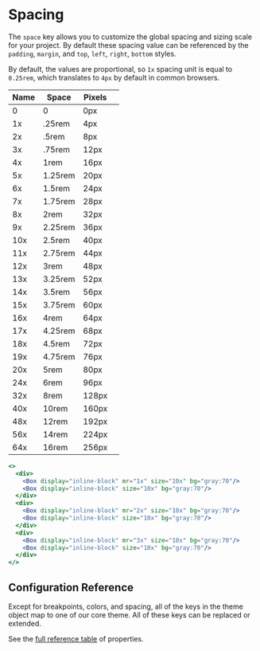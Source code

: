
# Spacing

The `space` key allows you to customize the global spacing and sizing scale for
your project. By default these spacing value can be referenced by the `padding`,
`margin`, and `top`, `left`, `right`, `bottom` styles.

<ThemeParser theme="space" />

By default, the values are proportional, so `1x` spacing unit is equal to
`0.25rem`, which translates to `4px` by default in common browsers.

| Name | Space   | Pixels |                                    |
| ---- | ------- | ------ | ---------------------------------- |
| 0    | 0       | 0px    | <Box bg="blue:60" h="4x" w={0}/>   |
| 1x   | .25rem  | 4px    | <Box bg="blue:60" h="4x" w="1x"/>  |
| 2x   | .5rem   | 8px    | <Box bg="blue:60" h="4x" w="2x"/>  |
| 3x   | .75rem  | 12px   | <Box bg="blue:60" h="4x" w="3x"/>  |
| 4x   | 1rem    | 16px   | <Box bg="blue:60" h="4x" w="4x"/>  |
| 5x   | 1.25rem | 20px   | <Box bg="blue:60" h="4x" w="5x"/>  |
| 6x   | 1.5rem  | 24px   | <Box bg="blue:60" h="4x" w="6x"/>  |
| 7x   | 1.75rem | 28px   | <Box bg="blue:60" h="4x" w="7x"/>  |
| 8x   | 2rem    | 32px   | <Box bg="blue:60" h="4x" w="8x"/>  |
| 9x   | 2.25rem | 36px   | <Box bg="blue:60" h="4x" w="9x"/>  |
| 10x  | 2.5rem  | 40px   | <Box bg="blue:60" h="4x" w="10x"/> |
| 11x  | 2.75rem | 44px   | <Box bg="blue:60" h="4x" w="11x"/> |
| 12x  | 3rem    | 48px   | <Box bg="blue:60" h="4x" w="12x"/> |
| 13x  | 3.25rem | 52px   | <Box bg="blue:60" h="4x" w="13x"/> |
| 14x  | 3.5rem  | 56px   | <Box bg="blue:60" h="4x" w="14x"/> |
| 15x  | 3.75rem | 60px   | <Box bg="blue:60" h="4x" w="15x"/> |
| 16x  | 4rem    | 64px   | <Box bg="blue:60" h="4x" w="16x"/> |
| 17x  | 4.25rem | 68px   | <Box bg="blue:60" h="4x" w="17x"/> |
| 18x  | 4.5rem  | 72px   | <Box bg="blue:60" h="4x" w="18x"/> |
| 19x  | 4.75rem | 76px   | <Box bg="blue:60" h="4x" w="19x"/> |
| 20x  | 5rem    | 80px   | <Box bg="blue:60" h="4x" w="20x"/> |
| 24x  | 6rem    | 96px   | <Box bg="blue:60" h="4x" w="24x"/> |
| 32x  | 8rem    | 128px  | <Box bg="blue:60" h="4x" w="32x"/> |
| 40x  | 10rem   | 160px  | <Box bg="blue:60" h="4x" w="40x"/> |
| 48x  | 12rem   | 192px  | <Box bg="blue:60" h="4x" w="48x"/> |
| 56x  | 14rem   | 224px  | <Box bg="blue:60" h="4x" w="56x"/> |
| 64x  | 16rem   | 256px  | <Box bg="blue:60" h="4x" w="64x"/> |

```jsx
<>
  <div>
    <Box display="inline-block" mr="1x" size="10x" bg="gray:70"/> 
    <Box display="inline-block" size="10x" bg="gray:70"/> 
  </div>
  <div>
    <Box display="inline-block" mr="2x" size="10x" bg="gray:70"/> 
    <Box display="inline-block" size="10x" bg="gray:70"/> 
  </div>
  <div>
    <Box display="inline-block" mr="3x" size="10x" bg="gray:70"/> 
    <Box display="inline-block" size="10x" bg="gray:70"/> 
  </div>
</>
```

## Configuration Reference

Except for breakpoints, colors, and spacing, all of the keys in the theme object
map to one of our core theme. All of these keys can be replaced or
extended.

See the <a href="https://styled-system.com/table" target="_blank">full reference
table</a> of properties.
